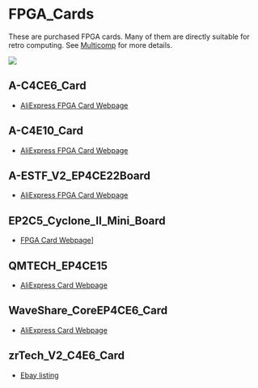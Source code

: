 = FPGA_Cards =

These are purchased FPGA cards. Many of them are directly suitable for retro computing. See [https://github.com/douggilliland/MultiCompMulticomp Multicomp] for more details.

<img src="http://land-boards.com/blwiki/images/9/95/FPGA_Cards-720.jpg"></img>

== A-C4CE6_Card ==

* [https://www.aliexpress.com/item/USB-Blaster-altera-fpga-board-altera-board-fpga-development-board-EP4CE6E22C8N-board-cyclone-IV-kit/32813061054.html?spm=2114.search0104.3.8.3329455fyLnGdW&ws_ab_test=searchweb0_0,searchweb201602_4_10065_10130_10068_10890_10547_319_10546_317_10548_10545_10696_453_10084_454_10083_10618_10307_537_536_10059_10884_10887_321_322_10103,searchweb201603_52,ppcSwitch_0&algo_expid=710df29a-e3ca-489a-94ef-7778ff459458-1&algo_pvid=710df29a-e3ca-489a-94ef-7778ff459458&transAbTest=ae803_3  AliExpress FPGA Card Webpage]

== A-C4E10_Card ==

* [https://www.aliexpress.com/item/usb-blaster-EP4CE10E22C8N-altera-fpga-board-altera-board-fpga-development-board-cyclone-IV-board/32813736111.html?spm=a2g0s.9042311.0.0.2f0f4c4d85I6EW AliExpress FPGA Card Webpage]

== A-ESTF_V2_EP4CE22Board ==

* [https://www.aliexpress.com/item/E22-core-bottom-board-fpga-development-board-cyclone-iv-board-EP4CE22F17C8N-altera-fpga-board-altera-board/32859908966.html?spm=2114.search0104.3.60.54a0455fElsvmW&ws_ab_test=searchweb0_0,searchweb201602_4_10065_10130_10068_10890_10547_319_10546_317_10548_10545_10696_453_10084_454_10083_10618_10307_537_536_10059_10884_10887_321_322_10103,searchweb201603_52,ppcSwitch_0&algo_expid=a276ebc6-3063-476e-be29-e462a6377577-9&algo_pvid=a276ebc6-3063-476e-be29-e462a6377577&transAbTest=ae803_3 AliExpress FPGA Card Webpage]

== EP2C5_Cyclone_II_Mini_Board ==

* [https://www.aliexpress.com/item/Drop-Ship-Wholesale-ALTERA-FPGA-CycloneII-EP2C5T144-Learning-Board-Mini-System-Development-Board-New-APR29/33012725261.html?spm=2114.search0104.3.28.10d4455fEsWiEC&ws_ab_test=searchweb0_0,searchweb201602_4_10065_10130_10068_10890_10547_319_10546_317_10548_10545_10696_453_10084_454_10083_10618_10307_537_536_10059_10884_10887_321_322_10103,searchweb201603_52,ppcSwitch_0&algo_expid=d185b0be-ba9d-4bdc-a62b-1b7edca60141-4&algo_pvid=d185b0be-ba9d-4bdc-a62b-1b7edca60141&transAbTest=ae803_3 FPGA Card Webpage]]

== QMTECH_EP4CE15 ==

* [https://www.aliexpress.com/item/QMTECH-Altera-Intel-FPGA-Core-Board-Cyclone-IV-CycloneIV-EP4CE15-SDRAM-Development-Board/32949281189.html?spm=2114.search0104.3.24.16ce7f11aFO5Ni&ws_ab_test=searchweb0_0,searchweb201602_4_10065_10130_10068_10890_10547_319_10546_317_10548_10545_10696_453_10084_454_10083_10618_10307_537_536_10059_10884_10887_321_322_10103,searchweb201603_52,ppcSwitch_0&algo_expid=72dd6b82-3ef5-498d-8c47-e71d5393170d-3&algo_pvid=72dd6b82-3ef5-498d-8c47-e71d5393170d&transAbTest=ae803_3 AliExpress Card Webpage]

== WaveShare_CoreEP4CE6_Card ==

* [https://www.aliexpress.com/item/CoreEP4CE6-EP4CE6E22C8N-EP4CE6-ALTERA-Cyclone-IV-CPLD-FPGA-Development-Core-Board-with-Full-IO-Expanders/709604488.html?spm=2114.search0104.3.1.70eb36f9SEHIXv&ws_ab_test=searchweb0_0,searchweb201602_4_10065_10130_10068_10890_10547_319_10546_317_10548_10545_10696_453_10084_454_10083_10618_10307_537_536_10059_10884_10887_321_322_10103,searchweb201603_52,ppcSwitch_0&algo_expid=2221f691-7fe4-475e-8530-48bb9adf3f21-0&algo_pvid=2221f691-7fe4-475e-8530-48bb9adf3f21&transAbTest=ae803_3 AliExpress Card Webpage]

== zrTech_V2_C4E6_Card ==

* [https://www.ebay.com/itm/New-2018-Altera-Cyclone-IV-FPGA-EP4CE6E22C8N-Development-Board-USB-V2-0-CPLD/163044282291?hash=item25f6324fb3:g:QlgAAOSwCGVX5KLz Ebay listing]
